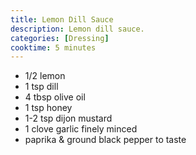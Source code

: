 ```yaml
---
title: Lemon Dill Sauce
description: Lemon dill sauce.
categories: [Dressing]
cooktime: 5 minutes
---
```


* 1/2 lemon
* 1 tsp dill
* 4 tbsp olive oil
* 1 tsp honey
* 1-2 tsp dijon mustard
* 1 clove garlic finely minced
* paprika & ground black pepper to taste
